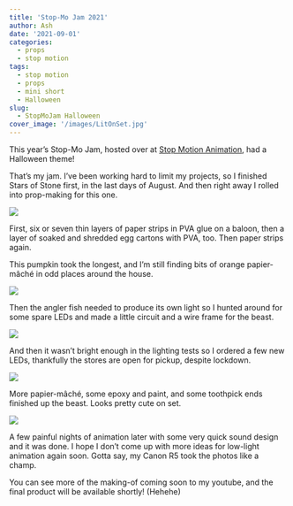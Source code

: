 ```yaml
---
title: 'Stop-Mo Jam 2021'
author: Ash
date: '2021-09-01'
categories:
  - props
  - stop motion
tags:
  - stop motion
  - props
  - mini short
  - Halloween
slug:
  - StopMoJam Halloween
cover_image: '/images/LitOnSet.jpg'
---
```

This year's Stop-Mo Jam, hosted over at [Stop Motion Animation](https://www.stopmotionanimation.com), had a Halloween theme! 

That's my jam.
I've been working hard to limit my projects, so I finished Stars of Stone first, in the last days of August. And then right away I rolled into prop-making for this one.

![](/images/Skeleton.jpg)

First, six or seven thin layers of paper strips in PVA glue on a baloon, then a  layer of soaked and shredded egg cartons with PVA, too. Then paper strips again.



This pumpkin took the longest, and I'm still finding bits of orange papier-mâché in odd places around the house.

![](/images/PumpkinMachee.jpg)


Then the angler fish needed to produce its own light so I hunted around for some spare LEDs and made a little circuit and a wire frame for the beast.

![](/images/AnglerLEDs.jpg)

And then it wasn't bright enough in the lighting tests so I ordered a few new LEDs, thankfully the stores are open for pickup, despite lockdown.

![](/images/Setup.jpg)


More papier-mâché, some epoxy and paint, and some toothpick ends finished up the beast. Looks pretty cute on set. 

![](/images/LitOnSet.jpg)

A few painful nights of animation later with some very quick sound design and it was done. I hope I don't come up with more ideas for low-light animation again soon. Gotta say, my Canon R5 took the photos like a champ.

You can see more of the making-of coming soon to my youtube, and the final product will be available shortly! (Hehehe)

